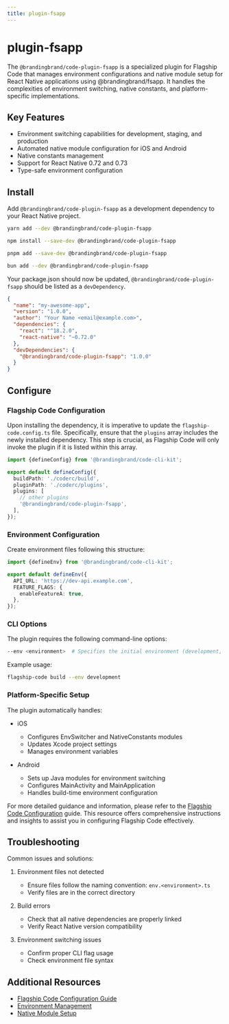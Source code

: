 ```yaml
---
title: plugin-fsapp
---
```


# plugin-fsapp

The `@brandingbrand/code-plugin-fsapp` is a specialized plugin for Flagship Code that manages environment configurations and native module setup for React Native applications using @brandingbrand/fsapp. It handles the complexities of environment switching, native constants, and platform-specific implementations.

## Key Features

- Environment switching capabilities for development, staging, and production
- Automated native module configuration for iOS and Android
- Native constants management
- Support for React Native 0.72 and 0.73
- Type-safe environment configuration

## Install

Add `@brandingbrand/code-plugin-fsapp` as a development dependency to your React Native project.


<Tabs>
<TabItem label="yarn">

```sh
yarn add --dev @brandingbrand/code-plugin-fsapp
```

</TabItem>
<TabItem label="npm">

```sh
npm install --save-dev @brandingbrand/code-plugin-fsapp
```

</TabItem>
<TabItem label="pnpm">

```sh
pnpm add --save-dev @brandingbrand/code-plugin-fsapp
```

</TabItem>
<TabItem label="bun">

```sh
bun add --dev @brandingbrand/code-plugin-fsapp
```

</TabItem>
</Tabs>

Your package.json should now be updated, `@brandingbrand/code-plugin-fsapp` should be listed as a `devDependency`.

```json title="package.json" ins={10}
{
  "name": "my-awesome-app",
  "version": "1.0.0",
  "author": "Your Name <email@example.com>",
  "dependencies": {
    "react": "^18.2.0",
    "react-native": "~0.72.0"
  },
  "devDependencies": {
    "@brandingbrand/code-plugin-fsapp": "1.0.0"
  }
}
```

## Configure

### Flagship Code Configuration

Upon installing the dependency, it is imperative to update the `flagship-code.config.ts` file. Specifically, ensure that the `plugins` array includes the newly installed dependency. This step is crucial, as Flagship Code will only invoke the plugin if it is listed within this array.

```ts title="flagship-code.config.ts" ins={9}
import {defineConfig} from '@brandingbrand/code-cli-kit';

export default defineConfig({
  buildPath: './coderc/build',
  pluginPath: './coderc/plugins',
  plugins: [
    // other plugins
    '@brandingbrand/code-plugin-fsapp',
  ],
});
```

### Environment Configuration

Create environment files following this structure:

```typescript title="env.development.ts"
import {defineEnv} from '@brandingbrand/code-cli-kit';

export default defineEnv({
  API_URL: 'https://dev-api.example.com',
  FEATURE_FLAGS: {
    enableFeatureA: true,
  },
});
```

### CLI Options

The plugin requires the following command-line options:

```sh
--env <environment>  # Specifies the initial environment (development, staging, production)
```

Example usage:

```sh
flagship-code build --env development
```

### Platform-Specific Setup

The plugin automatically handles:

- iOS

  - Configures EnvSwitcher and NativeConstants modules
  - Updates Xcode project settings
  - Manages environment variables

- Android
  - Sets up Java modules for environment switching
  - Configures MainActivity and MainApplication
  - Handles build-time environment configuration

For more detailed guidance and information, please refer to the [Flagship Code Configuration](/guides/config) guide. This resource offers comprehensive instructions and insights to assist you in configuring Flagship Code effectively.

## Troubleshooting

Common issues and solutions:

1. Environment files not detected

   - Ensure files follow the naming convention: `env.<environment>.ts`
   - Verify files are in the correct directory

2. Build errors

   - Check that all native dependencies are properly linked
   - Verify React Native version compatibility

3. Environment switching issues
   - Confirm proper CLI flag usage
   - Check environment file syntax

## Additional Resources

- [Flagship Code Configuration Guide](/guides/config)
- [Environment Management](/guides/environments)
- [Native Module Setup](/guides/native-modules)

